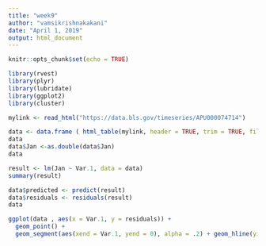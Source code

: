 ```yaml
---
title: "week9"
author: "vamsikrishnakakani"
date: "April 1, 2019"
output: html_document
---
```


```r
knitr::opts_chunk$set(echo = TRUE)
```
```r
library(rvest)
library(plyr)
library(lubridate)
library(ggplot2)
library(cluster)

mylink <- read_html("https://data.bls.gov/timeseries/APU000074714")

data <- data.frame ( html_table(mylink, header = TRUE, trim = TRUE, fill = TRUE, dec = "")[[2]])
data
data$Jan <-as.double(data$Jan)
data

result <- lm(Jan ~ Var.1, data = data)
summary(result)

data$predicted <- predict(result)   
data$residuals <- residuals(result) 
data

ggplot(data , aes(x = Var.1, y = residuals)) +
  geom_point() +
  geom_segment(aes(xend = Var.1, yend = 0), alpha = .2) + geom_hline(yintercept = 0)



```

